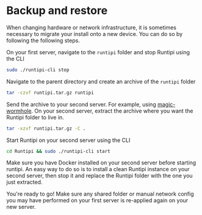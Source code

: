 
# Backup and restore

When changing hardware or network infrastructure, it is sometimes necessary to migrate your install onto a new device. You can do so by following the following steps.

On your first server, navigate to the `runtipi` folder and stop Runtipi using the CLI

```bash
sudo ./runtipi-cli stop
```

Navigate to the parent directory and create an archive of the `runtipi` folder

```bash
tar -czvf runtipi.tar.gz runtipi
```

Send the archive to your second server. For example, using [magic-wormhole](https://github.com/magic-wormhole/magic-wormhole).
On your second server, extract the archive where you want the Runtipi folder to live in.

```bash
tar -xzvf runtipi.tar.gz -C .
```

Start Runtipi on your second server using the CLI

```bash
cd Runtipi && sudo ./runtipi-cli start
```

<Callout>
  Make sure you have Docker installed on your second server before starting
  runtipi. An easy way to do so is to install a clean Runtipi instance on your
  second server, then stop it and replace the Runtipi folder with the one you
  just extracted.
</Callout>

You're ready to go! Make sure any shared folder or manual network config you may have performed on your first server is re-applied again on your new server.
